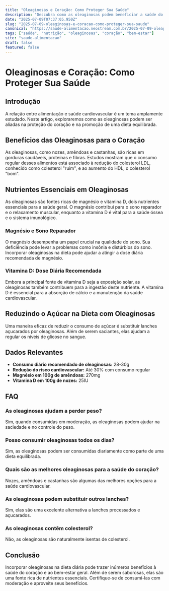 ```yaml
---
title: "Oleaginosas e Coração: Como Proteger Sua Saúde"
description: "Descubra como as oleaginosas podem beneficiar a saúde do coração, reduzir o açúcar na dieta e auxiliar na ingestão de nutrientes essenciais como magnésio e vitamina D."
date: "2025-07-09T07:37:05.950Z"
slug: "2025-07-09-oleaginosas-e-coracao-como-proteger-sua-saude"
canonical: "https://saude-alimentacao.neostream.com.br/2025-07-09-oleaginosas-e-coracao-como-proteger-sua-saude"
tags: ["saúde", "nutrição", "oleaginosas", "coração", "bem-estar"]
site: "saude-alimentacao"
draft: false
featured: false
---
```


# Oleaginosas e Coração: Como Proteger Sua Saúde

## Introdução

A relação entre alimentação e saúde cardiovascular é um tema amplamente estudado. Neste artigo, exploraremos como as oleaginosas podem ser aliadas na proteção do coração e na promoção de uma dieta equilibrada.

## Benefícios das Oleaginosas para o Coração

As oleaginosas, como nozes, amêndoas e castanhas, são ricas em gorduras saudáveis, proteínas e fibras. Estudos mostram que o consumo regular desses alimentos está associado à redução do colesterol LDL, conhecido como colesterol "ruim", e ao aumento do HDL, o colesterol "bom".

## Nutrientes Essenciais em Oleaginosas

As oleaginosas são fontes ricas de magnésio e vitamina D, dois nutrientes essenciais para a saúde geral. O magnésio contribui para o sono reparador e o relaxamento muscular, enquanto a vitamina D é vital para a saúde óssea e o sistema imunológico.

### Magnésio e Sono Reparador

O magnésio desempenha um papel crucial na qualidade do sono. Sua deficiência pode levar a problemas como insônia e distúrbios do sono. Incorporar oleaginosas na dieta pode ajudar a atingir a dose diária recomendada de magnésio.

### Vitamina D: Dose Diária Recomendada

Embora a principal fonte de vitamina D seja a exposição solar, as oleaginosas também contribuem para a ingestão deste nutriente. A vitamina D é essencial para a absorção de cálcio e a manutenção da saúde cardiovascular.

## Reduzindo o Açúcar na Dieta com Oleaginosas

Uma maneira eficaz de reduzir o consumo de açúcar é substituir lanches açucarados por oleaginosas. Além de serem saciantes, elas ajudam a regular os níveis de glicose no sangue.

## Dados Relevantes

- **Consumo diário recomendado de oleaginosas:** 28-30g
- **Redução do risco cardiovascular:** Até 30% com consumo regular
- **Magnésio em 100g de amêndoas:** 270mg
- **Vitamina D em 100g de nozes:** 25IU

## FAQ

### As oleaginosas ajudam a perder peso?
Sim, quando consumidas em moderação, as oleaginosas podem ajudar na saciedade e no controle do peso.

### Posso consumir oleaginosas todos os dias?
Sim, as oleaginosas podem ser consumidas diariamente como parte de uma dieta equilibrada.

### Quais são as melhores oleaginosas para a saúde do coração?
Nozes, amêndoas e castanhas são algumas das melhores opções para a saúde cardiovascular.

### As oleaginosas podem substituir outros lanches?
Sim, elas são uma excelente alternativa a lanches processados e açucarados.

### As oleaginosas contêm colesterol?
Não, as oleaginosas são naturalmente isentas de colesterol.

## Conclusão

Incorporar oleaginosas na dieta diária pode trazer inúmeros benefícios à saúde do coração e ao bem-estar geral. Além de serem saborosas, elas são uma fonte rica de nutrientes essenciais. Certifique-se de consumi-las com moderação e aproveite seus benefícios.